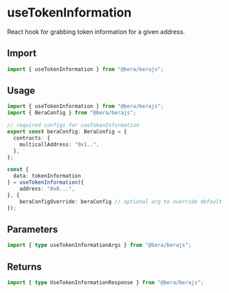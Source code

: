 # useTokenInformation

React hook for grabbing token information for a given address.

## Import

```ts
import { useTokenInformation } from "@bera/berajs";
```

## Usage

```ts twoslash [example.ts]
import { useTokenInformation } from "@bera/berajs";
import { BeraConfig } from "@bera/berajs";

// required configs for useTokenInformation
export const beraConfig: BeraConfig = {
  contracts: {
    multicallAddress: "0x1..",
  },
};

const {
  data: tokenInformation
} = useTokenInformation({
    address: "0x0...",
}, {
    beraConfigOverride: beraConfig // optional arg to override default beraConfig
});
```

## Parameters

```ts twoslash
import { type useTokenInformationArgs } from "@bera/berajs";
```

## Returns

```ts twoslash
import { type UseTokenInformationResponse } from "@bera/berajs";
```
